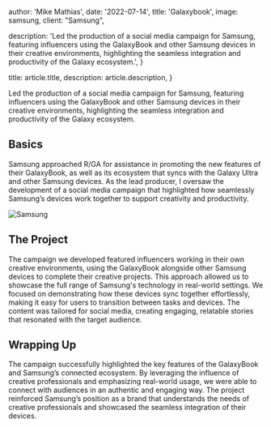 
  author: 'Mike Mathias',
  date: '2022-07-14',
  title: 'Galaxybook',
  image: samsung, 
  client: "Samsung", 

  description:
    'Led the production of a social media campaign for Samsung, featuring influencers using the GalaxyBook and other Samsung devices in their creative environments, highlighting the seamless integration and productivity of the Galaxy ecosystem.',
}

  title: article.title,
  description: article.description,
}


Led the production of a social media campaign for Samsung, featuring influencers using the GalaxyBook and other Samsung devices in their creative environments, highlighting the seamless integration and productivity of the Galaxy ecosystem.

## Basics
Samsung approached R/GA for assistance in promoting the new features of their GalaxyBook, as well as its ecosystem that syncs with the Galaxy Ultra and other Samsung devices. As the lead producer, I oversaw the development of a social media campaign that highlighted how seamlessly Samsung’s devices work together to support creativity and productivity.
 
 <Image src={samsung} alt="Samsung" />

## The Project
The campaign we developed featured influencers working in their own creative environments, using the GalaxyBook alongside other Samsung devices to complete their creative projects. This approach allowed us to showcase the full range of Samsung's technology in real-world settings. We focused on demonstrating how these devices sync together effortlessly, making it easy for users to transition between tasks and devices. The content was tailored for social media, creating engaging, relatable stories that resonated with the target audience.

## Wrapping Up
The campaign successfully highlighted the key features of the GalaxyBook and Samsung’s connected ecosystem. By leveraging the influence of creative professionals and emphasizing real-world usage, we were able to connect with audiences in an authentic and engaging way. The project reinforced Samsung’s position as a brand that understands the needs of creative professionals and showcased the seamless integration of their devices.